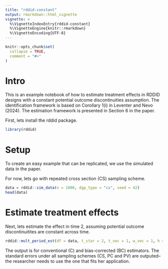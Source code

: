 ```yaml
---
title: "rddid-constant"
output: rmarkdown::html_vignette
vignette: >
  %\VignetteIndexEntry{rddid-constant}
  %\VignetteEngine{knitr::rmarkdown}
  %\VignetteEncoding{UTF-8}
---
```


```r
knitr::opts_chunk$set(
  collapse = TRUE,
  comment = "#>"
)
```

# Intro

This is an example notebook of how to estimate treatment effects in RDDID designs with a constant potential outcome discontinuities assumption. The identification framework is based on Corollary 1(i) in Leventer and Nevo (2024). The estimation framework is presented in Section 6 in the paper. 

First, lets install the rddid package.

```r
library(rddid)
```

# Setup

To create an easy example that can be replicated, we use the simulated data in the paper. 

For now, lets go with repeated cross section (CS) sampling scheme.

```r
data = rddid::sim_data(n = 1000, dgp_type = "cs", seed = 42)
head(data)
```

# Estimate treatment effects

Next, lets estimate the effect in time 2, assuming potential outcome discontinuitites are constant across time. 

```r
rddid::mult_period_est(df = data, t_star = 2, t_vec = 1, w_vec = 1, h = 600, b = 1200)
```

The output is for conventional (C) and bias-corrected (BC) estimators. The standard errors under all sampling schemes (CS, PC and PV) are outputed--the researcher needs to use the one that fits her application.


